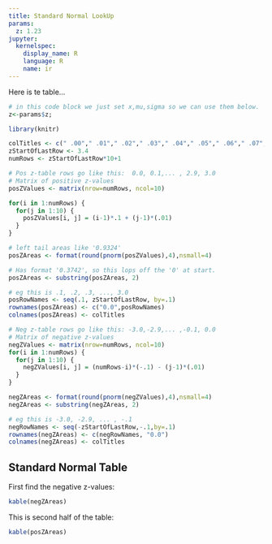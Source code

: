 ```yaml
---
title: Standard Normal LookUp
params:
  z: 1.23
jupyter:
  kernelspec:
    display_name: R
    language: R
    name: ir
---
```


Here is te table...

```r
# in this code block we just set x,mu,sigma so we can use them below.
z<-params$z; 
```

```r
library(knitr)

colTitles <- c(" .00"," .01"," .02"," .03"," .04"," .05"," .06"," .07"," .08"," .09")
zStartOfLastRow <- 3.4
numRows <- zStartOfLastRow*10+1

# Pos z-table rows go like this:  0.0, 0.1,... , 2.9, 3.0
# Matrix of positive z-values
posZValues <- matrix(nrow=numRows, ncol=10)

for(i in 1:numRows) {
  for(j in 1:10) {
    posZValues[i, j] = (i-1)*.1 + (j-1)*(.01)
  }
}

# left tail areas like '0.9324' 
posZAreas <- format(round(pnorm(posZValues),4),nsmall=4)

# Has format '0.3742', so this lops off the '0' at start.
posZAreas <- substring(posZAreas, 2)

# eg this is .1, .2, .3, ..., 3.0 
posRowNames <- seq(.1, zStartOfLastRow, by=.1)
rownames(posZAreas) <- c("0.0",posRowNames)
colnames(posZAreas) <- colTitles

# Neg z-table rows go like this: -3.0,-2.9,... ,-0.1, 0.0 
# Matrix of negative z-values
negZValues <- matrix(nrow=numRows, ncol=10)
for(i in 1:numRows) {
  for(j in 1:10) {
    negZValues[i, j] = (numRows-i)*(-.1) - (j-1)*(.01)
  }
}

negZAreas <- format(round(pnorm(negZValues),4),nsmall=4)
negZAreas <- substring(negZAreas, 2)

# eg this is -3.0, -2.9, ... , -.1
negRowNames <- seq(-zStartOfLastRow,-.1,by=.1)
rownames(negZAreas) <- c(negRowNames, "0.0")
colnames(negZAreas) <- colTitles
```

## Standard Normal Table 

First find the negative z-values:  

```r
kable(negZAreas)
```

This is second half of the table:

```r
kable(posZAreas)
```

